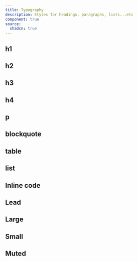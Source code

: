 ```yaml
---
title: Typography
description: Styles for headings, paragraphs, lists...etc
component: true
source:
  shadcn: true
---
```


<ComponentPreview name="typography-demo" className="[&>div.min-h-[350px]]:p-6" peekCode wide />

## h1

<ComponentPreview name="typography-h1" extractClassName />

## h2

<ComponentPreview name="typography-h2" />

## h3

<ComponentPreview name="typography-h3" />

## h4

<ComponentPreview name="typography-h4" />

## p

<ComponentPreview name="typography-p" />

## blockquote

<ComponentPreview name="typography-blockquote" />

## table

<ComponentPreview name="typography-table" />

## list

<ComponentPreview name="typography-list" />

## Inline code

<ComponentPreview name="typography-inline-code" />

## Lead

<ComponentPreview name="typography-lead" />

## Large

<ComponentPreview name="typography-large" />

## Small

<ComponentPreview name="typography-small" />

## Muted

<ComponentPreview name="typography-muted" />
